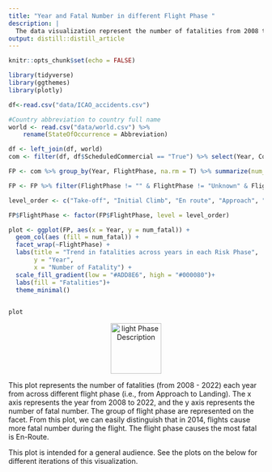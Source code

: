 ```yaml
---
title: "Year and Fatal Number in different Flight Phase "
description: |
  The data visualization represent the number of fatalities from 2008 to 2022 in different flight phase. 
output: distill::distill_article
---
```


```r
knitr::opts_chunk$set(echo = FALSE)
```

```r
library(tidyverse)
library(ggthemes)
library(plotly)

df<-read.csv("data/ICAO_accidents.csv") 

#Country abbreviation to country full name
world <- read.csv("data/world.csv") %>% 
    rename(StateOfOccurrence = Abbreviation)

df <- left_join(df, world)
com <- filter(df, df$ScheduledCommercial == "True") %>% select(Year, Country, Model, Fatalities, Over2250, Over5700, InjuryLevel, Risk, FlightPhase, EngineType)


```

```r
FP <- com %>% group_by(Year, FlightPhase, na.rm = T) %>% summarize(num_fatal = sum(Fatalities, na.rm = T))

FP <- FP %>% filter(FlightPhase != "" & FlightPhase != "Unknown" & FlightPhase != "Taxi" & FlightPhase != "Standing" & FlightPhase != "Manoeuvring")
```


```r
level_order <- c("Take-off", "Initial Climb", "En route", "Approach", "Landing" )

FP$FlightPhase <- factor(FP$FlightPhase, level = level_order)

plot <- ggplot(FP, aes(x = Year, y = num_fatal)) +  
  geom_col(aes (fill = num_fatal)) + 
  facet_wrap(~FlightPhase) + 
  labs(title = "Trend in fatalities across years in each Risk Phase", 
       y = "Year", 
       x = "Number of Fatality") +
  scale_fill_gradient(low = "#ADD8E6", high = "#000080")+
  labs(fill = "Fatalities")+
  theme_minimal()
  
```

```r
plot
```

<p align="center">
  <img src="images/flightphase.png" alt="light Phase Description" width="100"  style="display:block; margin:auto;">
</p>

This plot represents the number of fatalities (from 2008 - 2022) each year from across different flight phase (i.e., from Approach to Landing). The x axis represents the year from 2008 to 2022, and the y axis represents the number of fatal number. The group of flight phase are represented on the facet. From this plot, we can easily distinguish that in 2014, flights cause more fatal number during the flight. The flight phase causes the most fatal is En-Route. 

This plot is intended for a general audience. See the plots on the below for different iterations of this visualization.



